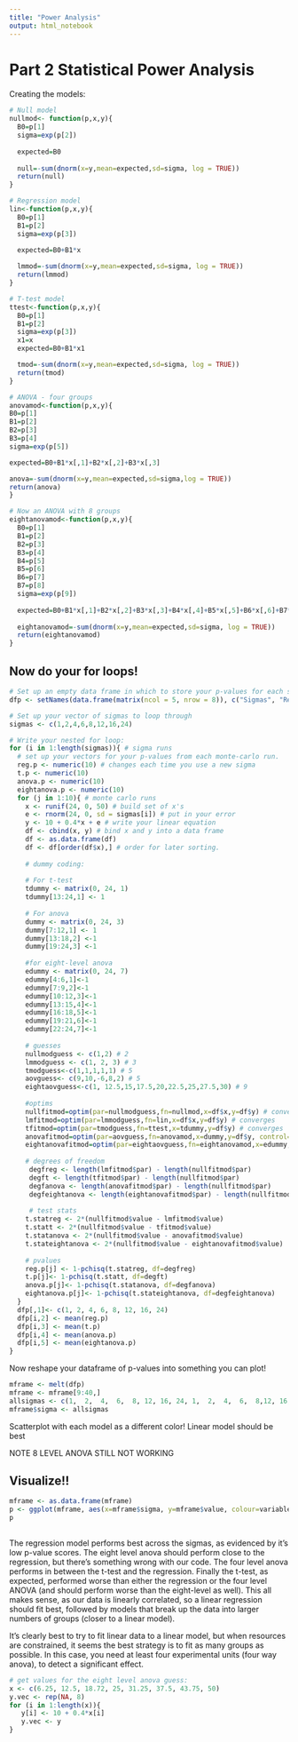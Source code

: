 ---
title: "Power Analysis"
output: html_notebook
---

# Part 2 Statistical Power Analysis

Creating the models:
```{r}
# Null model
nullmod<- function(p,x,y){
  B0=p[1]
  sigma=exp(p[2])
  
  expected=B0
  
  null=-sum(dnorm(x=y,mean=expected,sd=sigma, log = TRUE))
  return(null)
}

# Regression model
lin<-function(p,x,y){
  B0=p[1]
  B1=p[2]
  sigma=exp(p[3])
  
  expected=B0+B1*x

  lmmod=-sum(dnorm(x=y,mean=expected,sd=sigma, log = TRUE))
  return(lmmod)
}

# T-test model
ttest<-function(p,x,y){
  B0=p[1]
  B1=p[2]
  sigma=exp(p[3])
  x1=x
  expected=B0+B1*x1

  tmod=-sum(dnorm(x=y,mean=expected,sd=sigma, log = TRUE))
  return(tmod)
}

# ANOVA - four groups
anovamod<-function(p,x,y){
B0=p[1]
B1=p[2]
B2=p[3]
B3=p[4]
sigma=exp(p[5])

expected=B0+B1*x[,1]+B2*x[,2]+B3*x[,3]

anova=-sum(dnorm(x=y,mean=expected,sd=sigma,log = TRUE))
return(anova)
}

# Now an ANOVA with 8 groups
eightanovamod<-function(p,x,y){
  B0=p[1]
  B1=p[2]
  B2=p[3]
  B3=p[4]
  B4=p[5]
  B5=p[6]
  B6=p[7]
  B7=p[8]
  sigma=exp(p[9])
  
  expected=B0+B1*x[,1]+B2*x[,2]+B3*x[,3]+B4*x[,4]+B5*x[,5]+B6*x[,6]+B7*x[,7]
  
  eightanovamod=-sum(dnorm(x=y,mean=expected,sd=sigma, log = TRUE))
  return(eightanovamod)
}

```

## Now do your for loops!

```{r}
# Set up an empty data frame in which to store your p-values for each sigma and model.
dfp <- setNames(data.frame(matrix(ncol = 5, nrow = 8)), c("Sigmas", "Regression", "T.test", "Anova",  "Eight.Anova"))

# Set up your vector of sigmas to loop through
sigmas <- c(1,2,4,6,8,12,16,24)

# Write your nested for loop:
for (i in 1:length(sigmas)){ # sigma runs
  # set up your vectors for your p-values from each monte-carlo run. 
  reg.p <- numeric(10) # changes each time you use a new sigma
  t.p <- numeric(10)
  anova.p <- numeric(10)
  eightanova.p <- numeric(10)
  for (j in 1:10){ # monte carlo runs
    x <- runif(24, 0, 50) # build set of x's
    e <- rnorm(24, 0, sd = sigmas[i]) # put in your error
    y <- 10 + 0.4*x + e # write your linear equation
    df <- cbind(x, y) # bind x and y into a data frame
    df <- as.data.frame(df)
    df <- df[order(df$x),] # order for later sorting. 
    
    # dummy coding:
    
    # For t-test
    tdummy <- matrix(0, 24, 1)
    tdummy[13:24,1] <- 1
  
    # For anova
    dummy <- matrix(0, 24, 3)
    dummy[7:12,1] <- 1
    dummy[13:18,2] <-1
    dummy[19:24,3] <-1
    
    #for eight-level anova
    edummy <- matrix(0, 24, 7)
    edummy[4:6,1]<-1
    edummy[7:9,2]<-1
    edummy[10:12,3]<-1
    edummy[13:15,4]<-1
    edummy[16:18,5]<-1
    edummy[19:21,6]<-1
    edummy[22:24,7]<-1
    
    # guesses
    nullmodguess <- c(1,2) # 2
    lmmodguess <- c(1, 2, 3) # 3 
    tmodguess<-c(1,1,1,1,1) # 5
    aovguess<- c(9,10,-6,8,2) # 5 
    eightaovguess<-c(1, 12.5,15,17.5,20,22.5,25,27.5,30) # 9
    
    #optims
    nullfitmod=optim(par=nullmodguess,fn=nullmod,x=df$x,y=df$y) # converges
    lmfitmod=optim(par=lmmodguess,fn=lin,x=df$x,y=df$y) # converges 
    tfitmod=optim(par=tmodguess,fn=ttest,x=tdummy,y=df$y) # converges
    anovafitmod=optim(par=aovguess,fn=anovamod,x=dummy,y=df$y, control=list(maxit=1e5)) # converges
    eightanovafitmod=optim(par=eightaovguess,fn=eightanovamod,x=edummy,y=df$y, control=list(maxit=1e5)) # converges
   
    # degrees of freedom 
     degfreg <- length(lmfitmod$par) - length(nullfitmod$par) 
     degft <- length(tfitmod$par) - length(nullfitmod$par) 
     degfanova <- length(anovafitmod$par) - length(nullfitmod$par) 
     degfeightanova <- length(eightanovafitmod$par) - length(nullfitmod$par) 
     
     # test stats
    t.statreg <- 2*(nullfitmod$value - lmfitmod$value)
    t.statt <- 2*(nullfitmod$value - tfitmod$value)
    t.statanova <- 2*(nullfitmod$value - anovafitmod$value)
    t.stateightanova <- 2*(nullfitmod$value - eightanovafitmod$value)
    
    # pvalues 
    reg.p[j] <- 1-pchisq(t.statreg, df=degfreg)
    t.p[j]<- 1-pchisq(t.statt, df=degft)
    anova.p[j]<- 1-pchisq(t.statanova, df=degfanova)
    eightanova.p[j]<- 1-pchisq(t.stateightanova, df=degfeightanova)
  }
  dfp[,1]<- c(1, 2, 4, 6, 8, 12, 16, 24)
  dfp[i,2] <- mean(reg.p)
  dfp[i,3] <- mean(t.p)
  dfp[i,4] <- mean(anova.p)
  dfp[i,5] <- mean(eightanova.p)
}
```

Now reshape your dataframe of p-values into something you can plot!

```{r}
mframe <- melt(dfp)
mframe <- mframe[9:40,]
allsigmas <- c(1,  2,  4,  6,  8, 12, 16, 24, 1,  2,  4,  6,  8,12, 16, 24, 1,  2,  4,  6,  8, 12, 16, 24, 1,  2,  4,  6,  8, 12, 16, 24)
mframe$sigma <- allsigmas
```

Scatterplot with each model as a different color!
Linear model should be best

NOTE 8 LEVEL ANOVA STILL NOT WORKING

## Visualize!!

```{r}
mframe <- as.data.frame(mframe)
p <- ggplot(mframe, aes(x=mframe$sigma, y=mframe$value, colour=variable)) + geom_point (size=2) + xlab("Sigma Values") + ylab("Mean p-values") 
p
     
```

The regression model performs best across the sigmas, as evidenced by it's low p-value scores. The eight level anova should perform close to the regression, but there's something wrong with our code. The four level anova performs in between the t-test and the regression. Finally the t-test, as expected, performed worse than either the regression or the four level ANOVA (and should perform worse than the eight-level as well). This all makes sense, as our data is linearly correlated, so a linear regression should fit best, followed by models that break up the data into larger numbers of groups (closer to a linear model). 

It's clearly best to try to fit linear data to a linear model, but when resources are constrained, it seems the best strategy is to fit as many groups as possible. In this case, you need at least four experimental units (four way anova), to detect a significant effect. 



```{r, include=FALSE}
# get values for the eight level anova guess:
x <- c(6.25, 12.5, 18.72, 25, 31.25, 37.5, 43.75, 50)
y.vec <- rep(NA, 8)
for (i in 1:length(x)){
   y[i] <- 10 + 0.4*x[i]
   y.vec <- y
}
```
